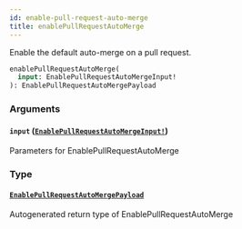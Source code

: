 ```yaml
---
id: enable-pull-request-auto-merge
title: enablePullRequestAutoMerge
---
```


Enable the default auto-merge on a pull request.

```graphql
enablePullRequestAutoMerge(
  input: EnablePullRequestAutoMergeInput!
): EnablePullRequestAutoMergePayload

```

### Arguments

#### `input` ([`EnablePullRequestAutoMergeInput!`](/docs/api/inputs/enable-pull-request-auto-merge-input))

Parameters for EnablePullRequestAutoMerge

### Type

#### [`EnablePullRequestAutoMergePayload`](/docs/api/objects/enable-pull-request-auto-merge-payload)

Autogenerated return type of EnablePullRequestAutoMerge

